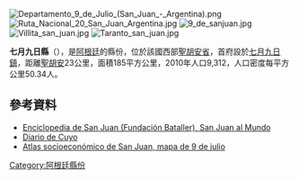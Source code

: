 [[Image:Departamento_9_de_Julio_(San_Juan_-_Argentina).png|right]]
[[Image:Ruta_Nacional_20_San_Juan_Argentina.jpg|thumb]]
[[Image:9_de_sanjuan.jpg|thumb]]
[[Image:Villita_san_juan.jpg|thumb]]
[[Image:Taranto_san_juan.jpg|thumb]]

{{Coord|31|40|11|S|68|23|25|W|display=title}}

'''七月九日縣'''（{{lang-es|Departamento Nueve de Julio}}），是[[阿根廷|阿根廷]]的縣份，位於該國西部[[聖胡安省_(阿根廷)|聖胡安省]]，首府設於[[七月九日鎮_(聖胡安省)|七月九日鎮]]，距離[[聖胡安_(阿根廷)|聖胡安]]23公里，面積185平方公里，2010年人口9,312，人口密度每平方公里50.34人。

==參考資料==
* [https://web.archive.org/web/20140516185701/http://fundacionbataller.com.ar/ Enciclopedia de San Juan (Fundación Bataller), San Juan al Mundo]
* [http://www.diariodecuyo.com.ar Diario de Cuyo]{{Wayback|url=http://www.diariodecuyo.com.ar/ |date=20200915004003 }}
* [https://web.archive.org/web/20110904155246/http://www.atlas.unsj.edu.ar/departamentos/9dejulio/ Atlas socioeconómico de San Juan, mapa de 9 de julio]

{{Argentina-geo-stub}}
[[Category:阿根廷縣份|Category:阿根廷縣份]]
